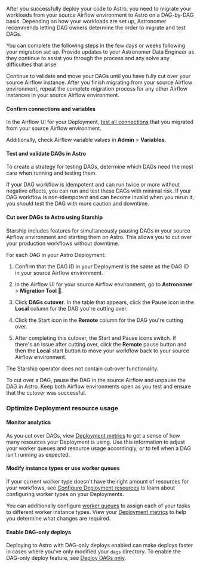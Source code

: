 
After you successfully deploy your code to Astro, you need to migrate your workloads from your source Airflow environment to Astro on a DAG-by-DAG basis. Depending on how your workloads are set up, Astronomer recommends letting DAG owners determine the order to migrate and test DAGs.

You can complete the following steps in the few days or weeks following your migration set up. Provide updates to your Astronomer Data Engineer as they continue to assist you through the process and any solve any difficulties that arise. 

Continue to validate and move your DAGs until you have fully cut over your source Airflow instance. After you finish migrating from your source Airflow environment, repeat the complete migration process for any other Airflow instances in your source Airflow environment. 

#### Confirm connections and variables

In the Airflow UI for your Deployment, [test all connections](https://airflow.apache.org/docs/apache-airflow/stable/howto/connection.html#testing-connections) that you migrated from your source Airflow environment. 

Additionally, check Airflow variable values in **Admin** > **Variables**.

#### Test and validate DAGs in Astro

To create a strategy for testing DAGs, determine which DAGs need the most care when running and testing them.

If your DAG workflow is idempotent and can run twice or more without negative effects, you can run and test these DAGs with minimal risk. If your DAG workflow is non-idempotent and can become invalid when you rerun it, you should test the DAG with more caution and downtime. 

#### Cut over DAGs to Astro using Starship

Starship includes features for simultaneously pausing DAGs in your source Airflow environment and starting them on Astro. This allows you to cut over your production workflows without downtime. 

<Tabs>
<TabItem value="plugin" label="Starship Plugin" default>

For each DAG in your Astro Deployment:

1. Confirm that the DAG ID in your Deployment is the same as the DAG ID in your source Airflow environment.

2. In the Airflow UI for your source Airflow environment, go to **Astronomer** > **Migration Tool 🚀**.

2. Click **DAGs cutover**. In the table that appears, click the Pause icon in the **Local** column for the DAG you're cutting over. 

3. Click the Start icon in the **Remote** column for the DAG you're cutting over. 

4. After completing this cutover, the Start and Pause icons switch. If there's an issue after cutting over, click the **Remote** pause button and then the **Local** start button to move your workflow back to your source Airflow environment. 

</TabItem>
<TabItem value="operator" label="Starship Operator">

The Starship operator does not contain cut-over functionality.

To cut over a DAG, pause the DAG in the source Airflow and unpause the DAG in Astro. Keep both Airflow environments open as you test and ensure that the cutover was successful.

</TabItem>
</Tabs>

### Optimize Deployment resource usage

#### Monitor analytics

As you cut over DAGs, view [Deployment metrics](deployment-metrics.md) to get a sense of how many resources your Deployment is using. Use this information to adjust your worker queues and resource usage accordingly, or to tell when a DAG isn't running as expected.

#### Modify instance types or use worker queues

If your current worker type doesn't have the right amount of resources for your workflows, see [Configure Deployment resources](configure-deployment-resources.md) to learn about configuring worker types on your Deployments.

You can additionally configure [worker queues](configure-worker-queues.md) to assign each of your tasks to different worker instance types. View your [Deployment metrics](deployment-metrics.md) to help you determine what changes are required. 

#### Enable DAG-only deploys

Deploying to Astro with DAG-only deploys enabled can make deploys faster in cases where you've only modified your `dags` directory. To enable the DAG-only deploy feature, see [Deploy DAGs only](deploy-code.md#deploy-dags-only).